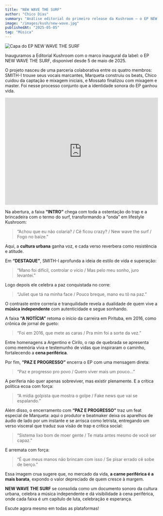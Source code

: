 ```yaml
---
title: "NEW WAVE THE SURF"
author: "Chico Dias"
summary: "Análise editorial do primeiro release da Kushroom — o EP NEW WAVE THE SURF, lançado em 5 de maio de 2025"
image: "/images/kush/new-wave.jpg"
publishedAt: "2025-05-05"
tag: "Música"
---
```


![Capa do EP NEW WAVE THE SURF](/images/kush/new-wave.jpg)

Inauguramos a Editorial Kushroom com o marco inaugural da label: o EP NEW WAVE THE SURF, disponível desde 5 de maio de 2025.

O projeto nasceu de uma parceria colaborativa entre os quatro membros: SMITH-I trouxe seus vocais marcantes, Marqueta construiu os beats, Chico cuidou da captação e mixagem iniciais, e Mossato finalizou com mixagem e master. Foi nesse processo conjunto que a identidade sonora do EP ganhou vida.

<iframe
  src="https://open.spotify.com/embed/album/4nGRGyxfQPXsPpNco9dxRn?utm_source=generator"
  width="100%"
  height="352"
  frameBorder="0"
  allow="autoplay; clipboard-write; encrypted-media; fullscreen; picture-in-picture"
  loading="lazy"
></iframe>

Na abertura, a faixa **“INTRO”** chega com toda a ostentação do trap e a brincadeira com o termo do surf, transformando a “onda” em lifestyle Kushroom:

> “Achou que eu não colaria? / Cê ficou crazy? / New wave the surf / Fogo no baize.”

Aqui, a **cultura urbana** ganha voz, e cada verso reverbera como resistência e atitude.

Em **“DESTAQUE”**, SMITH-I aprofunda a ideia de estilo de vida e superação:

> “Mano foi difícil, controlar o vício / Mas pelo meu sonho, juro levantei.”

Logo depois ele celebra a paz conquistada no corre:

> “Juliet que tá na minha face / Pouco breque, mano eu tô na paz.”

O contraste entre correria e tranquilidade revela a dualidade de quem vive a **música independente** com autenticidade e segue sonhando.

A faixa **“A NOTÍCIA”** retoma o início da carreira em Pirituba, em 2016, como crônica de jornal de gueto:

> “Foi em 2016, que mete as caras / Pra mim foi a sorte da vez.”

Entre homenagens a Argentino e Cirilo, o rap de quebrada se apresenta como memória viva e testemunho de vidas que inspiraram o caminho, fortalecendo a **cena periférica**.

Por fim, **“PAZ E PROGRESSO”** encerra o EP com uma mensagem direta:

> “Paz e progresso pro povo / Quero viver mais um pouco…”

A periferia não quer apenas sobreviver, mas existir plenamente. E a crítica política ecoa com força:

> “A mídia golpista que mostra o golpe / Fake news que vai se espalando.”

Além disso, o encerramento com **“PAZ E PROGRESSO”** traz um feat especial de Marqueta: aqui o produtor e beatmaker deixa os aparelhos de áudio de lado por um instante e se arrisca como letrista, entregando um verso visceral que traduz sua visão de trap e crítica social:

> “Sistema lixo bom de moer gente / Te mata antes mesmo de você ser capaz.”

E arremata com força:

> “É que meus manos não brincam com isso / Se pisar errado cê sobe de berço.”

Essa imagem crua sugere que, no mercado da vida, **a carne periférica é a mais barata**, expondo o valor depreciado de quem cresce à margem.

**NEW WAVE THE SURF** se consolida como um documento sonoro da cultura urbana, celebra a música independente e dá visibilidade à cena periférica, onde cada faixa é um capítulo de luta, celebração e esperança.

Escute agora mesmo em todas as plataformas!
